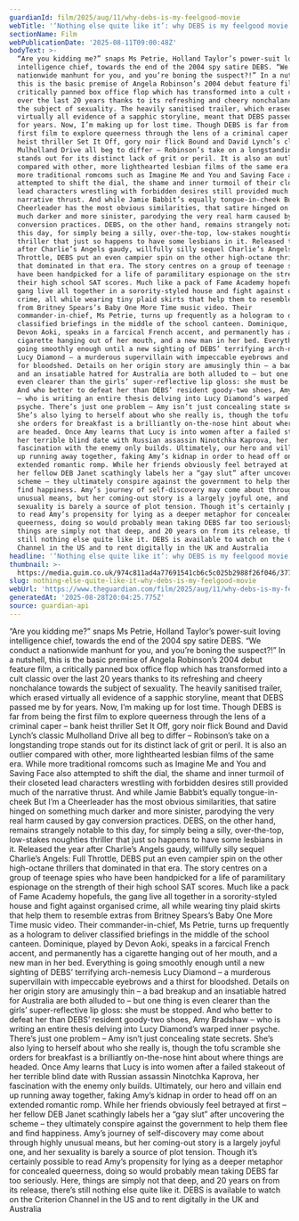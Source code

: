 ```yaml
---
guardianId: film/2025/aug/11/why-debs-is-my-feelgood-movie
webTitle: '‘Nothing else quite like it’: why DEBS is my feelgood movie'
sectionName: Film
webPublicationDate: '2025-08-11T09:00:48Z'
bodyText: >-
  “Are you kidding me?” snaps Ms Petrie, Holland Taylor’s power-suit loving
  intelligence chief, towards the end of the 2004 spy satire DEBS. “We conduct a
  nationwide manhunt for you, and you’re boning the suspect?!” In a nutshell,
  this is the basic premise of Angela Robinson’s 2004 debut feature film, a
  critically panned box office flop which has transformed into a cult classic
  over the last 20 years thanks to its refreshing and cheery nonchalance towards
  the subject of sexuality. The heavily sanitised trailer, which erased
  virtually all evidence of a sapphic storyline, meant that DEBS passed me by
  for years. Now, I’m making up for lost time. Though DEBS is far from being the
  first film to explore queerness through the lens of a criminal caper – bank
  heist thriller Set It Off, gory noir flick Bound and David Lynch’s classic
  Mulholland Drive all beg to differ – Robinson’s take on a longstanding trope
  stands out for its distinct lack of grit or peril. It is also an outlier
  compared with other, more lighthearted lesbian films of the same era. While
  more traditional romcoms such as Imagine Me and You and Saving Face also
  attempted to shift the dial, the shame and inner turmoil of their closeted
  lead characters wrestling with forbidden desires still provided much of the
  narrative thrust. And while Jamie Babbit’s equally tongue-in-cheek But I’m a
  Cheerleader has the most obvious similarities, that satire hinged on something
  much darker and more sinister, parodying the very real harm caused by gay
  conversion practices. DEBS, on the other hand, remains strangely notable to
  this day, for simply being a silly, over-the-top, low-stakes noughties
  thriller that just so happens to have some lesbians in it. Released the year
  after Charlie’s Angels gaudy, willfully silly sequel Charlie’s Angels: Full
  Throttle, DEBS put an even campier spin on the other high-octane thrillers
  that dominated in that era. The story centres on a group of teenage spies who
  have been handpicked for a life of paramilitary espionage on the strength of
  their high school SAT scores. Much like a pack of Fame Academy hopefuls, the
  gang live all together in a sorority-styled house and fight against organised
  crime, all while wearing tiny plaid skirts that help them to resemble extras
  from Britney Spears’s Baby One More Time music video. Their
  commander-in-chief, Ms Petrie, turns up frequently as a hologram to deliver
  classified briefings in the middle of the school canteen. Dominique, played by
  Devon Aoki, speaks in a farcical French accent, and permanently has a
  cigarette hanging out of her mouth, and a new man in her bed. Everything is
  going smoothly enough until a new sighting of DEBS’ terrifying arch-nemesis
  Lucy Diamond – a murderous supervillain with impeccable eyebrows and a thirst
  for bloodshed. Details on her origin story are amusingly thin – a bad breakup
  and an insatiable hatred for Australia are both alluded to – but one thing is
  even clearer than the girls’ super-reflective lip gloss: she must be stopped.
  And who better to defeat her than DEBS’ resident goody-two shoes, Amy Bradshaw
  – who is writing an entire thesis delving into Lucy Diamond’s warped inner
  psyche. There’s just one problem – Amy isn’t just concealing state secrets.
  She’s also lying to herself about who she really is, though the tofu scramble
  she orders for breakfast is a brilliantly on-the-nose hint about where things
  are headed. Once Amy learns that Lucy is into women after a failed stakeout of
  her terrible blind date with Russian assassin Ninotchka Kaprova, her
  fascination with the enemy only builds. Ultimately, our hero and villain end
  up running away together, faking Amy’s kidnap in order to head off on an
  extended romantic romp. While her friends obviously feel betrayed at first –
  her fellow DEB Janet scathingly labels her a “gay slut” after uncovering the
  scheme – they ultimately conspire against the government to help them flee and
  find happiness. Amy’s journey of self-discovery may come about through highly
  unusual means, but her coming-out story is a largely joyful one, and her
  sexuality is barely a source of plot tension. Though it’s certainly possible
  to read Amy’s propensity for lying as a deeper metaphor for concealed
  queerness, doing so would probably mean taking DEBS far too seriously. Here,
  things are simply not that deep, and 20 years on from its release, there’s
  still nothing else quite like it. DEBS is available to watch on the Criterion
  Channel in the US and to rent digitally in the UK and Australia
headline: '‘Nothing else quite like it’: why DEBS is my feelgood movie'
thumbnail: >-
  https://media.guim.co.uk/974c811ad4a77691541cb6c5c025b2988f26f046/377_0_2840_2272/500.jpg
slug: nothing-else-quite-like-it-why-debs-is-my-feelgood-movie
webUrl: 'https://www.theguardian.com/film/2025/aug/11/why-debs-is-my-feelgood-movie'
generatedAt: '2025-08-28T20:04:25.775Z'
source: guardian-api
---
```

“Are you kidding me?” snaps Ms Petrie, Holland Taylor’s power-suit loving intelligence chief, towards the end of the 2004 spy satire DEBS. “We conduct a nationwide manhunt for you, and you’re boning the suspect?!” In a nutshell, this is the basic premise of Angela Robinson’s 2004 debut feature film, a critically panned box office flop which has transformed into a cult classic over the last 20 years thanks to its refreshing and cheery nonchalance towards the subject of sexuality. The heavily sanitised trailer, which erased virtually all evidence of a sapphic storyline, meant that DEBS passed me by for years. Now, I’m making up for lost time. Though DEBS is far from being the first film to explore queerness through the lens of a criminal caper – bank heist thriller Set It Off, gory noir flick Bound and David Lynch’s classic Mulholland Drive all beg to differ – Robinson’s take on a longstanding trope stands out for its distinct lack of grit or peril. It is also an outlier compared with other, more lighthearted lesbian films of the same era. While more traditional romcoms such as Imagine Me and You and Saving Face also attempted to shift the dial, the shame and inner turmoil of their closeted lead characters wrestling with forbidden desires still provided much of the narrative thrust. And while Jamie Babbit’s equally tongue-in-cheek But I’m a Cheerleader has the most obvious similarities, that satire hinged on something much darker and more sinister, parodying the very real harm caused by gay conversion practices. DEBS, on the other hand, remains strangely notable to this day, for simply being a silly, over-the-top, low-stakes noughties thriller that just so happens to have some lesbians in it. Released the year after Charlie’s Angels gaudy, willfully silly sequel Charlie’s Angels: Full Throttle, DEBS put an even campier spin on the other high-octane thrillers that dominated in that era. The story centres on a group of teenage spies who have been handpicked for a life of paramilitary espionage on the strength of their high school SAT scores. Much like a pack of Fame Academy hopefuls, the gang live all together in a sorority-styled house and fight against organised crime, all while wearing tiny plaid skirts that help them to resemble extras from Britney Spears’s Baby One More Time music video. Their commander-in-chief, Ms Petrie, turns up frequently as a hologram to deliver classified briefings in the middle of the school canteen. Dominique, played by Devon Aoki, speaks in a farcical French accent, and permanently has a cigarette hanging out of her mouth, and a new man in her bed. Everything is going smoothly enough until a new sighting of DEBS’ terrifying arch-nemesis Lucy Diamond – a murderous supervillain with impeccable eyebrows and a thirst for bloodshed. Details on her origin story are amusingly thin – a bad breakup and an insatiable hatred for Australia are both alluded to – but one thing is even clearer than the girls’ super-reflective lip gloss: she must be stopped. And who better to defeat her than DEBS’ resident goody-two shoes, Amy Bradshaw – who is writing an entire thesis delving into Lucy Diamond’s warped inner psyche. There’s just one problem – Amy isn’t just concealing state secrets. She’s also lying to herself about who she really is, though the tofu scramble she orders for breakfast is a brilliantly on-the-nose hint about where things are headed. Once Amy learns that Lucy is into women after a failed stakeout of her terrible blind date with Russian assassin Ninotchka Kaprova, her fascination with the enemy only builds. Ultimately, our hero and villain end up running away together, faking Amy’s kidnap in order to head off on an extended romantic romp. While her friends obviously feel betrayed at first – her fellow DEB Janet scathingly labels her a “gay slut” after uncovering the scheme – they ultimately conspire against the government to help them flee and find happiness. Amy’s journey of self-discovery may come about through highly unusual means, but her coming-out story is a largely joyful one, and her sexuality is barely a source of plot tension. Though it’s certainly possible to read Amy’s propensity for lying as a deeper metaphor for concealed queerness, doing so would probably mean taking DEBS far too seriously. Here, things are simply not that deep, and 20 years on from its release, there’s still nothing else quite like it. DEBS is available to watch on the Criterion Channel in the US and to rent digitally in the UK and Australia
